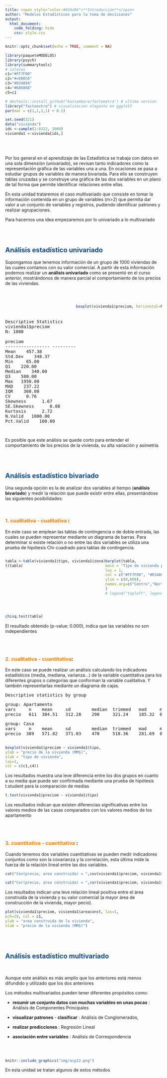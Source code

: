 ```yaml
---
title: <span style="color:#034a94">**Introducción**</span>
author: "Modelos Estadísticos para la toma de decisiones"
output:
  html_document:
    code_folding: hide
    css: style.css
---
```


```r
knitr::opts_chunk$set(echo = TRUE, comment = NA)

library(paqueteMODELOS)
library(psych)
library(summarytools)
# colores
c1="#FF7F00"
c2="#=EB0C6"
c3="#034A94"
c4="#686868"
c5=c1

# devtools::install_github("kassambara/factoextra") # ultima version
library("factoextra") # visualizacion elegante en ggplot2
par(mar = c(1,1,1,1) + 0.1)

set.seed(321)
data("vivienda")
ids <-sample(1:8322, 1000)
vivienda1 <-vivienda[ids,]

```

<br/><br/>


Por los general en el aprendizaje de las Estadística se trabaja con datos en una sola dimensión (univariado), se revisan tanto indicadores como la representación gráfica de las variables una a una. En ocaciones se pasa a estudiar grupos de variables de manera bivariada. Para ello se construyen tablas cruzadas y se construye una gráfica de  las dos variables en un plano de tal forma que permite identificar relaciones entre ellas.  

En esta unidad trataremos el caso multivariado que consiste en tomar la información contenida en un grupo de variables  (m>2) que permita dar valor a un conjunto de variables y registros, pudiendo identificar patrones y realizar agrupaciones.

Para hacernos una idea empezaremos  por lo univariado a lo multivariado

<br/><br/>

## <span style="color:#034a94">**Análisis estadístico univariado**</span>

Supongamos que tenemos información de un grupo de 1000 viviendas de las cuales contamos con su valor comercial. A partir de esta información podemos realizar un **análisis univariado** como se presentó en el curso anterior, mostrándonos de manera parcial el comportamiento de los precios de las viviendas.

<br/>


:::: {style="display: flex;"}
::: {}

<!-- ```{r, echo=FALSE} -->
<!-- summarytools::descr(vivienda1$preciom) -->

<!-- ``` -->


<pre>



Descriptive Statistics  
vivienda1$preciom  
N: 1000  

preciom
----------------- ---------
Mean    457.38
Std.Dev    348.37
Min     65.00
Q1    220.00
Median    340.00
Q3    580.00
Max   1950.00
MAD    237.22
IQR    360.00
CV      0.76
Skewness      1.67
SE.Skewness      0.08
Kurtosis      2.72
N.Valid   1000.00
Pct.Valid    100.00

</pre>

:::

::: {}

:::
```r

boxplot(vivienda1$preciom, horizontal=FALSE, las=1, col = "#FF7F00")
```

:::


Es posible que este análisis se quede corto para entender el comportamiento de los precios de la vivienda, su alta variación y asimetría.

<br/><br/>


## <span style="color:#034a94">**Análisis estadístico bivariado**</span>

Una segunda opción es la de analizar dos variables al tiempo (**análisis bivariado**) y medir la relación que puede existir entre ellas, presentándose las siguientes posibilidades:

<br/>

### <span style="color:#FF7F00">**1. cualitativa - cualitativa**</span> : 

En este caso se emplean las tablas de contingencia o de doble entrada, las cuales se pueden representar mediante un diagrama de barras. Para determinar si existe relación o no entre las dos variables se utiliza una prueba de hipótesis Chi-cuadrado para tablas de contingencia.

:::: {style="display: flex;"}
::: {}

```r
tabla <-table(vivienda1$tipo, vivienda1$zona)
t(tabla)
```

:::
::: {}
:::

```r
barplot(tabla, 
main = "Tipo de vivienda por Zona",
las = 1,
col = c("#FF7F00", "#034A94"), 
ylim = c(0,600),
names.arg=c("Centro","Norte","Oeste","Oriente", "Sur") 
)
# legend("topleft", legend = rownames(tabla))
```

::::

<br/>

```r
chisq.test(tabla)
```

El resultado obtenido (p-value: 0.000), indica que las variables no son independientes

<br/><br/>

### <span style="color:#FF7F00">**2. cualitativa - cuantitativa**</span>: 

<!-- ```{r, echo=FALSE, warning=FALSE, message=FALSE} -->
<!-- library(psych) -->
<!-- psych::describe.by(vivienda1$preciom,vivienda1$tipo) -->
<!-- ``` -->

En este caso se puede realizar un análisis calculando los indicadores estadísticos (media, mediana, varianza...) de la variable cuantitativa para los diferentes grupos o categorías que conforman la variable cualitativa. Y también representarlas mediante un diagrama de cajas. 


<pre>
Descriptive statistics by group 
</pre>

<pre>
group: Apartamento
vars     n    mean     sd        median  trimmed   mad     min      max   range   skew  kurtosis  se
precio   611  384.51   312.28    290     321.24    185.32  65       1950  1885    2.08  4.67      12.63 
</pre>

<pre>
group: Casa
vars     n    mean     sd        median  trimmed   mad     min      max   range   skew  kurtosis  se
precio  389   571.82   371.03    470     518.36    281.69  80       1900  1820    1.32  1.44      18.81

</pre>



```r
boxplot(vivienda1$preciom ~ vivienda1$tipo,
ylab = "precio de la vivienda (MM$)",
xlab = "tipo de vivienda",
las=1, 
col = c(c1,c4))
```

Los resultados muestra una leve diferencia entre los dos grupos en cuanto a su media que puede ser confirmada mediante una prueba de hipótesis t.student para la comparación de medias

```r
t.test(vivienda1$preciom ~ vivienda1$tipo)
```

Los resultados indican que existen diferencias significativas entre los valores medios de las casas comparados con los valores medios de los apartamento

<br/><br/>

### <span style="color:#FF7F00">**3. cuantitativa - cuantitativa**</span> : 


Cuando tenemos dos variables cuantitativas se pueden medir indicadores conjuntos como son la covarianza y la correlación, esta última mide la fuerza de la relación lineal entre las dos variables. 


```r
cat("Cov(precio, area construida) = ",cov(vivienda1$preciom, vivienda1$areaconst))
```

```r
cat("Cor(precio, area construida) = ",cor(vivienda1$preciom, vivienda1$areaconst))
```

Los resultados indican una leve relación  lineal positiva entre el área construida de la vivienda y su valor comercial (a mayor área de construcción de la vivienda, mayor pecio).

```r
plot(vivienda1$preciom, vivienda1$areaconst, las=1,
pch=19, col = c1, 
ylab = "area construida de la vivienda",
xlab = "precio de la vivienda (MM$)")
```


<br/><br/>



## <span style="color:#034a94">**Análisis estadístico multivariado**</span>

<br/>

Aunque este análisis es más amplio que los anteriores está menos difundido y utilizado que los dos anteriores 

Los métodos multivariados pueden tener diferentes propósitos como: 


* **resumir un conjunto datos con muchas variables en unas pocas** :  Análisis de Componentes Principales

* **visualizar patrones** - **clasificar** :  Análisis de Conglomerados, 

* **realizar predicciones** :  Regresión Lineal

* **asociación entre variables** : Análisis de Correspondencia




<br/> <br/>

```r
knitr::include_graphics("img/acp12.png")
```


En esta unidad se tratan algunos de estos métodos

